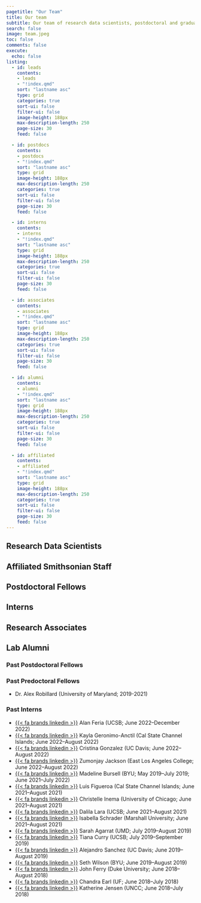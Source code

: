 ```yaml
---
pagetitle: "Our Team"
title: Our team
subtitle: Our team of research data scientists, postdoctoral and graduate fellows, academic interns, and research associates
search: false
image: team.jpeg
toc: false
comments: false
execute:
  echo: false
listing:
  - id: leads
    contents: 
    - leads
    - "!index.qmd"
    sort: "lastname asc"
    type: grid
    categories: true
    sort-ui: false
    filter-ui: false
    image-height: 188px
    max-description-length: 250
    page-size: 30
    feed: false

  - id: postdocs
    contents: 
    - postdocs
    - "!index.qmd"
    sort: "lastname asc"
    type: grid
    image-height: 188px
    max-description-length: 250
    categories: true
    sort-ui: false
    filter-ui: false
    page-size: 30
    feed: false

  - id: interns
    contents: 
    - interns
    - "!index.qmd"
    sort: "lastname asc"
    type: grid
    image-height: 188px
    max-description-length: 250
    categories: true
    sort-ui: false
    filter-ui: false
    page-size: 30
    feed: false

  - id: associates
    contents: 
    - associates
    - "!index.qmd"
    sort: "lastname asc"
    type: grid
    image-height: 188px
    max-description-length: 250
    categories: true
    sort-ui: false
    filter-ui: false
    page-size: 30
    feed: false

  - id: alumni
    contents: 
    - alumni
    - "!index.qmd"
    sort: "lastname asc"
    type: grid
    image-height: 188px
    max-description-length: 250
    categories: true
    sort-ui: false
    filter-ui: false
    page-size: 30
    feed: false

  - id: affiliated
    contents: 
    - affiliated
    - "!index.qmd"
    sort: "lastname asc"
    type: grid
    image-height: 188px
    max-description-length: 250
    categories: true
    sort-ui: false
    filter-ui: false
    page-size: 30
    feed: false
---
```

## Research Data Scientists

:::{.peoplelisting-block}

::: {#leads .column-page}
:::

:::

## Affiliated Smithsonian Staff

:::{.peoplelisting-block}

::: {#affiliated .column-page}
:::

:::

## Postdoctoral Fellows

:::{.peoplelisting-block}

::: {#postdocs .column-page}
:::

:::

## Interns

:::{.peoplelisting-block}

::: {#interns .column-page}
:::

:::


## Research Associates

:::{.peoplelisting-block}

::: {#associates .column-page}
:::

:::

## Lab Alumni

### Past Postdoctoral Fellows
:::{.peoplelisting-block}

::: {#alumni .column-page}
:::

:::

### Past Predoctoral Fellows

* Dr. Alex Robillard (University of Maryland; 2019-2021)

### Past Interns

* [{{< fa brands linkedin >}}](https://www.linkedin.com/in/alan-feria-ucsb) Alan Feria (UCSB; June 2022–December 2022)
* [{{< fa brands linkedin >}}](https://www.linkedin.com/in/kayla-geronimo-anctil-b2a7aa271) Kayla Geronimo-Anctil (Cal State Channel Islands; June 2022–August 2022)
* [{{< fa brands linkedin >}}]() Cristina Gonzalez (UC Davis; June 2022–August 2022)
* [{{< fa brands linkedin >}}](https://www.linkedin.com/in/zumonjay-jackson-97b917231) Zumonjay Jackson (East Los Angeles College; June 2022–August 2022)
* [{{< fa brands linkedin >}}](https://www.linkedin.com/in/madeline-bursell) Madeline Bursell (BYU; May 2019–July 2019; June 2021–July 2022)
* [{{< fa brands linkedin >}}]() Luis Figueroa (Cal State Channel Islands; June 2021–August 2021)
* [{{< fa brands linkedin >}}](https://www.linkedin.com/in/christelle-inema) Christelle Inema (University of Chicago; June 2021–August 2021)
* [{{< fa brands linkedin >}}](https://www.linkedin.com/in/dalilalara) Dalila Lara (UCSB; June 2021–August 2021) 
* [{{< fa brands linkedin >}}](https://www.linkedin.com/in/isabella-schrader) Isabella Schrader (Marshall University; June 2021–August 2021)
* [{{< fa brands linkedin >}}]() Sarah Agarrat (UMD; July 2019–August 2019)
* [{{< fa brands linkedin >}}](https://www.linkedin.com/in/tiana-curry) Tiana Curry (UCSB; July 2019–September 2019) 
* [{{< fa brands linkedin >}}]() Alejandro Sanchez (UC Davis; June 2019–August 2019)
* [{{< fa brands linkedin >}}](https://www.linkedin.com/in/seth-wilson-84a884142) Seth Wilson (BYU; June 2019–August 2019)
* [{{< fa brands linkedin >}}](https://www.linkedin.com/in/john-w-ferry) John Ferry (Duke University; June 2018–August 2018)
* [{{< fa brands linkedin >}}](https://www.linkedin.com/in/chandra-earl) Chandra Earl (UF; June 2018–July 2018)
* [{{< fa brands linkedin >}}]() Katherine Jensen (UNCC; June 2018–July 2018)

